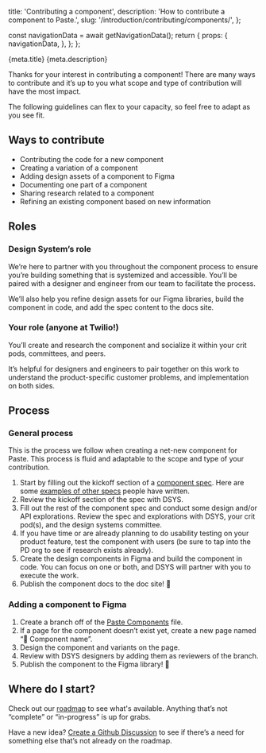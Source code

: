   title: 'Contributing a component',
  description: 'How to contribute a component to Paste.',
  slug: '/introduction/contributing/components/',
};





  const navigationData = await getNavigationData();
  return {
    props: {
      navigationData,
    },
  };
};



<content>
  <PageHeader>
    <PageHeaderDetails>
      <PageHeaderHeading>{meta.title}</PageHeaderHeading>
      <PageHeaderParagraph>{meta.description}</PageHeaderParagraph>
    </PageHeaderDetails>
  </PageHeader>
</content>

<contentwrapper>

<PageAside data={mdxHeadings} />

<content>

Thanks for your interest in contributing a component! There are many ways to contribute and it’s up to you what scope and type of contribution will have the most impact.

The following guidelines can flex to your capacity, so feel free to adapt as you see fit.

## Ways to contribute

- Contributing the code for a new component
- Creating a variation of a component
- Adding design assets of a component to Figma
- Documenting one part of a component
- Sharing research related to a component
- Refining an existing component based on new information

## Roles

### Design System’s role

We’re here to partner with you throughout the component process to ensure you’re building something that is systemized and accessible. You’ll be paired with a designer and engineer from our team to facilitate the process.

We’ll also help you refine design assets for our Figma libraries, build the component in code, and add the spec content to the docs site.

### Your role (anyone at Twilio!)

You’ll create and research the component and socialize it within your crit pods, committees, and peers.

It’s helpful for designers and engineers to pair together on this work to understand the product-specific customer problems, and implementation on both sides.

## Process

### General process

This is the process we follow when creating a net-new component for Paste. This process is fluid and adaptable to the scope and type of your contribution.

1. Start by filling out the kickoff section of a [component spec](https://docs.google.com/document/d/1e1m4amg1Khbxo-limb-PPDSJvNeDF2YBFCWrqeS5MPc/edit). Here are some [examples of other specs](https://drive.google.com/drive/folders/1ehHLxeX3OBpgW5TkGc0KkmAAFEnGj4L3) people have written.
2. Review the kickoff section of the spec with DSYS.
3. Fill out the rest of the component spec and conduct some design and/or API explorations. Review the spec and explorations with DSYS, your crit pod(s), and the design systems committee.
4. If you have time or are already planning to do usability testing on your product feature, test the component with users (be sure to tap into the PD org to see if research exists already).
5. Create the design components in Figma and build the component in code. You can focus on one or both, and DSYS will partner with you to execute the work.
6. Publish the component docs to the doc site! 🎉

### Adding a component to Figma

1. Create a branch off of the [Paste Components](https://www.figma.com/file/E6KUvMhioUmAgN0nwmReTM/Paste-Components) file.
2. If a page for the component doesn’t exist yet, create a new page named “👀 Component name”.
3. Design the component and variants on the page.
4. Review with DSYS designers by adding them as reviewers of the branch.
5. Publish the component to the Figma library! 🎉

## Where do I start?

Check out our [roadmap](/roadmap) to see what's available. Anything that’s not “complete” or “in-progress” is up for grabs.

Have a new idea? [Create a Github Discussion](https://github.com/twilio-labs/paste/discussions/new) to see if there’s
a need for something else that’s not already on the roadmap.

</content>

</contentwrapper>
